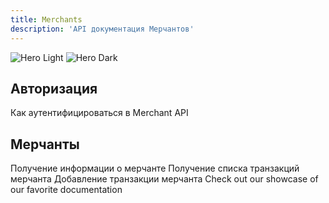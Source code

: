 ```yaml
---
title: Merchants
description: 'API документация Мерчантов'
---
```


<img
  className="block dark:hidden"
  src="/images/hero-light.svg"
  alt="Hero Light"
/>
<img
  className="hidden dark:block"
  src="/images/hero-dark.svg"
  alt="Hero Dark"
/>

## Авторизация

<CardGroup cols={1}>
  <Card
    title="API Merchants Авторизация"
    icon="people-group"
    href="api-reference/endpoint/auth"
  >
  Как аутентифицироваться в Merchant API
  </Card>
</CardGroup>

## Мерчанты

<CardGroup cols={2}>
  <Card
    title="Информация о мерчанте"
    icon="info"
    href="api-reference/endpoint/get-info"
  >
    Получение информации о мерчанте
  </Card>
  <Card
    title="Список транзакций"
    icon="money-check-dollar"
    href="api-reference/endpoint/transactions"
  >
  Получение списка транзакций мерчанта
  </Card>
  <Card
    title="Добавление транзакции"
    icon="plus"
    href="api-reference/endpoint/add"
  >
    Добавление транзакции мерчанта
  </Card>
  <Card
    title="Получение баланса мерчанта"
    icon="dollar-sign"
    href="api-reference/endpoint/get-balance"
  >
    Check out our showcase of our favorite documentation
  </Card>
</CardGroup>
